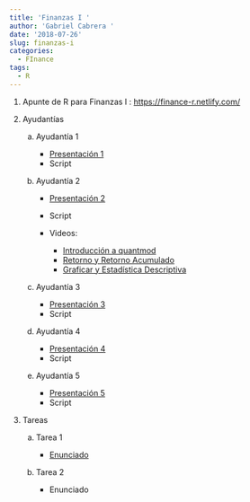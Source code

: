 ```yaml
---
title: 'Finanzas I '
author: 'Gabriel Cabrera '
date: '2018-07-26'
slug: finanzas-i
categories:
  - FInance
tags:
  - R
---
```


1. Apunte de R para Finanzas I : [https://finance-r.netlify.com/](https://finance-r.netlify.com/)

2. Ayudantías

    a. Ayudantía 1 
    
        * [Presentación 1](/pdf/presentacion.pdf)
        * Script
        
    b. Ayudantía 2 
    
        * [Presentación 2](/pdf/presentation1.pdf)
        * Script
        
        * Videos:
            
            * [Introducción a quantmod](https://youtu.be/TwBKLTq3mfY)
            * [Retorno y Retorno Acumulado](https://youtu.be/-3RvuhtfNGU)
            * [Graficar y Estadística Descriptiva](https://youtu.be/qlLFjBMSUlQ)
            
    c. Ayudantía 3 
    
        * [Presentación 3](/pdf/presentation2.pdf)
        * Script
    
    d. Ayudantía 4 
    
        * [Presentación 4](/pdf/Bond_presentation.pdf)
        * Script
    
    e. Ayudantía 5 
    
        * [Presentación 5](/)
        * Script    
        
3. Tareas 

    a. Tarea 1 
        
        * [Enunciado](/pdf/Enunciado_v1.pdf)
    
    b. Tarea 2
    
        * Enunciado